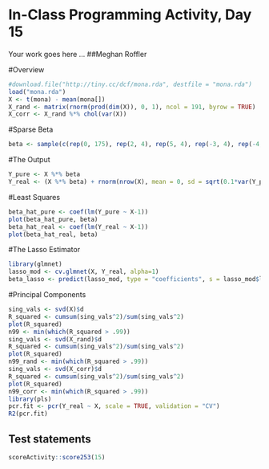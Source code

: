 # In-Class Programming Activity, Day 15

Your work goes here ...
##Meghan Roffler

#Overview
```r
#download.file("http://tiny.cc/dcf/mona.rda", destfile = "mona.rda")
load("mona.rda")
X <- t(mona) - mean(mona[])
X_rand <- matrix(rnorm(prod(dim(X)), 0, 1), ncol = 191, byrow = TRUE)
X_corr <- X_rand %*% chol(var(X))
```

#Sparse Beta
```r
beta <- sample(c(rep(0, 175), rep(2, 4), rep(5, 4), rep(-3, 4), rep(-4, 4)))
```

#The Output
```r
Y_pure <- X %*% beta
Y_real <- (X %*% beta) + rnorm(nrow(X), mean = 0, sd = sqrt(0.1*var(Y_pure)))
```

#Least Squares
```r
beta_hat_pure <- coef(lm(Y_pure ~ X-1))
plot(beta_hat_pure, beta)
beta_hat_real <- coef(lm(Y_real ~ X-1))
plot(beta_hat_real, beta)
```

#The Lasso Estimator
```r
library(glmnet)
lasso_mod <- cv.glmnet(X, Y_real, alpha=1)
beta_lasso <- predict(lasso_mod, type = "coefficients", s = lasso_mod$lambda.min)
```

#Principal Components
```r
sing_vals <- svd(X)$d
R_squared <- cumsum(sing_vals^2)/sum(sing_vals^2)
plot(R_squared)
n99 <- min(which(R_squared > .99))
sing_vals <- svd(X_rand)$d
R_squared <- cumsum(sing_vals^2)/sum(sing_vals^2)
plot(R_squared)
n99_rand <- min(which(R_squared > .99))
sing_vals <- svd(X_corr)$d
R_squared <- cumsum(sing_vals^2)/sum(sing_vals^2)
plot(R_squared)
n99_corr <- min(which(R_squared > .99))
library(pls)
pcr.fit <- pcr(Y_real ~ X, scale = TRUE, validation = "CV")
R2(pcr.fit)
```


## Test statements

```r
scoreActivity::score253(15)
```